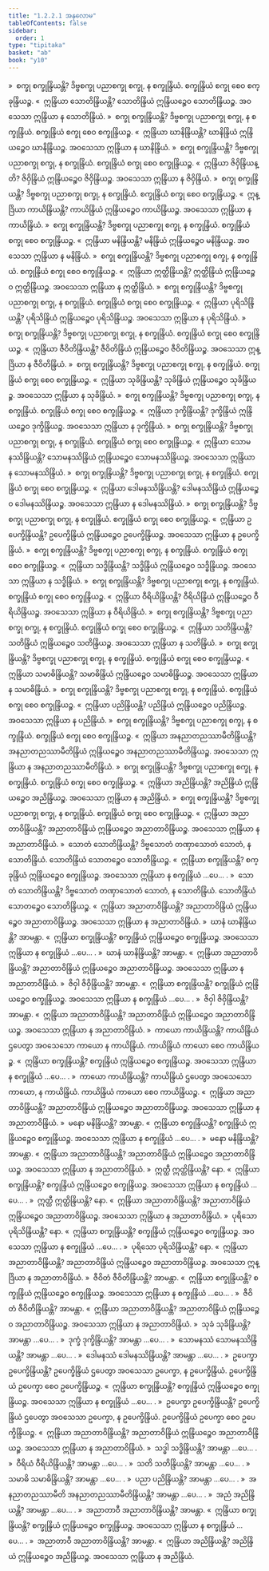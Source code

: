 ```yaml
---
title: "1.2.2.1 အနုလောမ"
tableOfContents: false
sidebar:
  order: 1
type: "tipitaka"
basket: "ab"
book: "y10"
---
```



<DynamicBreadcrumb />

<Division number="96" book="y10" e="ch" v="35" p="89">

<Paragraph number="658" book="y10">
»  စက္ခု စက္ခုန္ဒြိယန္တိ?
</Paragraph>

<Paragraph number="659" book="y10">
ဒိဗ္ဗစက္ခု ပညာစက္ခု စက္ခု, န စက္ခုန္ဒြိယံ. စက္ခုန္ဒြိယံ စက္ခု စေဝ စက္ခုန္ဒြိယဉ္စ.
</Paragraph>

<Paragraph number="660" book="y10">
«  ဣန္ဒြိယာ သောတိန္ဒြိယန္တိ?
</Paragraph>

<Paragraph number="661" book="y10">
သောတိန္ဒြိယံ ဣန္ဒြိယဉ္စေဝ သောတိန္ဒြိယဉ္စ. အဝသေသာ ဣန္ဒြိယာ န သောတိန္ဒြိယံ.
</Paragraph>

<Paragraph number="662" book="y10">
»  စက္ခု စက္ခုန္ဒြိယန္တိ?
</Paragraph>

<Paragraph number="663" book="y10">
ဒိဗ္ဗစက္ခု ပညာစက္ခု စက္ခု, န စက္ခုန္ဒြိယံ. စက္ခုန္ဒြိယံ စက္ခု စေဝ စက္ခုန္ဒြိယဉ္စ.
</Paragraph>

<Paragraph number="664" book="y10">
«  ဣန္ဒြိယာ ဃာနိန္ဒြိယန္တိ?
</Paragraph>

<Paragraph number="665" book="y10">
ဃာနိန္ဒြိယံ ဣန္ဒြိယဉ္စေဝ ဃာနိန္ဒြိယဉ္စ. အဝသေသာ ဣန္ဒြိယာ န ဃာနိန္ဒြိယံ.
</Paragraph>

<Paragraph number="666" book="y10">
»  စက္ခု စက္ခုန္ဒြိယန္တိ?
</Paragraph>

<Paragraph number="667" book="y10">
ဒိဗ္ဗစက္ခု ပညာစက္ခု စက္ခု, န စက္ခုန္ဒြိယံ. စက္ခုန္ဒြိယံ စက္ခု စေဝ စက္ခုန္ဒြိယဉ္စ.
</Paragraph>

<Paragraph number="668" book="y10">
«  ဣန္ဒြိယာ ဇိဝှိန္ဒြိယန္တိ?
</Paragraph>

<Paragraph number="669" book="y10">
ဇိဝှိန္ဒြိယံ ဣန္ဒြိယဉ္စေဝ ဇိဝှိန္ဒြိယဉ္စ. အဝသေသာ ဣန္ဒြိယာ န ဇိဝှိန္ဒြိယံ.
</Paragraph>

<Paragraph number="670" book="y10">
»  စက္ခု စက္ခုန္ဒြိယန္တိ?
</Paragraph>

<Paragraph number="671" book="y10">
ဒိဗ္ဗစက္ခု ပညာစက္ခု စက္ခု, န စက္ခုန္ဒြိယံ. စက္ခုန္ဒြိယံ စက္ခု စေဝ စက္ခုန္ဒြိယဉ္စ.
</Paragraph>

<Paragraph number="672" book="y10">
«  ဣန္ဒြိယာ ကာယိန္ဒြိယန္တိ?
</Paragraph>

<Paragraph number="673" book="y10">
ကာယိန္ဒြိယံ ဣန္ဒြိယဉ္စေဝ ကာယိန္ဒြိယဉ္စ. အဝသေသာ ဣန္ဒြိယာ န ကာယိန္ဒြိယံ.
</Paragraph>

<Paragraph number="674" book="y10">
»  စက္ခု စက္ခုန္ဒြိယန္တိ?
</Paragraph>

<Paragraph number="675" book="y10">
ဒိဗ္ဗစက္ခု ပညာစက္ခု စက္ခု, န စက္ခုန္ဒြိယံ. စက္ခုန္ဒြိယံ စက္ခု စေဝ စက္ခုန္ဒြိယဉ္စ.
</Paragraph>

<Paragraph number="676" book="y10">
«  ဣန္ဒြိယာ မနိန္ဒြိယန္တိ?
</Paragraph>

<Paragraph number="677" book="y10">
မနိန္ဒြိယံ ဣန္ဒြိယဉ္စေဝ မနိန္ဒြိယဉ္စ. အဝသေသာ ဣန္ဒြိယာ န မနိန္ဒြိယံ.
</Paragraph>

<Paragraph number="678" book="y10">
»  စက္ခု စက္ခုန္ဒြိယန္တိ?
</Paragraph>

<Paragraph number="679" book="y10">
ဒိဗ္ဗစက္ခု ပညာစက္ခု စက္ခု, န စက္ခုန္ဒြိယံ. စက္ခုန္ဒြိယံ စက္ခု စေဝ စက္ခုန္ဒြိယဉ္စ.
</Paragraph>

<Paragraph number="680" book="y10">
«  ဣန္ဒြိယာ ဣတ္ထိန္ဒြိယန္တိ?
</Paragraph>

<Paragraph number="681" book="y10">
ဣတ္ထိန္ဒြိယံ ဣန္ဒြိယဉ္စေဝ ဣတ္ထိန္ဒြိယဉ္စ. အဝသေသာ ဣန္ဒြိယာ န ဣတ္ထိန္ဒြိယံ.
</Paragraph>

<Paragraph number="682" book="y10">
»  စက္ခု စက္ခုန္ဒြိယန္တိ?
</Paragraph>

<Paragraph number="683" book="y10">
ဒိဗ္ဗစက္ခု ပညာစက္ခု စက္ခု, န စက္ခုန္ဒြိယံ. စက္ခုန္ဒြိယံ စက္ခု စေဝ စက္ခုန္ဒြိယဉ္စ.
</Paragraph>

<Paragraph number="684" book="y10">
«  ဣန္ဒြိယာ ပုရိသိန္ဒြိယန္တိ?
</Paragraph>

<Paragraph number="685" book="y10">
ပုရိသိန္ဒြိယံ ဣန္ဒြိယဉ္စေဝ ပုရိသိန္ဒြိယဉ္စ. အဝသေသာ ဣန္ဒြိယာ န ပုရိသိန္ဒြိယံ.
</Paragraph>

<Paragraph number="686" book="y10">
»  စက္ခု စက္ခုန္ဒြိယန္တိ?
</Paragraph>

<Paragraph number="687" book="y10">
ဒိဗ္ဗစက္ခု ပညာစက္ခု စက္ခု, န စက္ခုန္ဒြိယံ. စက္ခုန္ဒြိယံ စက္ခု စေဝ စက္ခုန္ဒြိယဉ္စ.
</Paragraph>

<Paragraph number="688" book="y10">
«  ဣန္ဒြိယာ ဇီဝိတိန္ဒြိယန္တိ?
</Paragraph>

<Paragraph number="689" book="y10">
ဇီဝိတိန္ဒြိယံ ဣန္ဒြိယဉ္စေဝ ဇီဝိတိန္ဒြိယဉ္စ. အဝသေသာ ဣန္ဒြိယာ န ဇီဝိတိန္ဒြိယံ.
</Paragraph>

<Paragraph number="690" book="y10">
»  စက္ခု စက္ခုန္ဒြိယန္တိ?
</Paragraph>

<Paragraph number="691" book="y10">
ဒိဗ္ဗစက္ခု ပညာစက္ခု စက္ခု, န စက္ခုန္ဒြိယံ. စက္ခုန္ဒြိယံ စက္ခု စေဝ စက္ခုန္ဒြိယဉ္စ.
</Paragraph>

<Paragraph number="692" book="y10">
«  ဣန္ဒြိယာ သုခိန္ဒြိယန္တိ?
</Paragraph>

<Paragraph number="693" book="y10">
သုခိန္ဒြိယံ ဣန္ဒြိယဉ္စေဝ သုခိန္ဒြိယဉ္စ. အဝသေသာ ဣန္ဒြိယာ န သုခိန္ဒြိယံ.
</Paragraph>

<Paragraph number="694" book="y10">
»  စက္ခု စက္ခုန္ဒြိယန္တိ?
</Paragraph>

<Paragraph number="695" book="y10">
ဒိဗ္ဗစက္ခု ပညာစက္ခု စက္ခု, န စက္ခုန္ဒြိယံ. စက္ခုန္ဒြိယံ စက္ခု စေဝ စက္ခုန္ဒြိယဉ္စ.
</Paragraph>

<Paragraph number="696" book="y10">
«  ဣန္ဒြိယာ ဒုက္ခိန္ဒြိယန္တိ?
</Paragraph>

<Paragraph number="697" book="y10">
ဒုက္ခိန္ဒြိယံ ဣန္ဒြိယဉ္စေဝ ဒုက္ခိန္ဒြိယဉ္စ. အဝသေသာ ဣန္ဒြိယာ န ဒုက္ခိန္ဒြိယံ.
</Paragraph>

<Paragraph number="698" book="y10">
»  စက္ခု စက္ခုန္ဒြိယန္တိ?
</Paragraph>

<Paragraph number="699" book="y10">
ဒိဗ္ဗစက္ခု ပညာစက္ခု စက္ခု, န စက္ခုန္ဒြိယံ. စက္ခုန္ဒြိယံ စက္ခု စေဝ စက္ခုန္ဒြိယဉ္စ.
</Paragraph>

<Paragraph number="700" book="y10">
«  ဣန္ဒြိယာ သောမနဿိန္ဒြိယန္တိ?
</Paragraph>

<Paragraph number="701" book="y10">
သောမနဿိန္ဒြိယံ ဣန္ဒြိယဉ္စေဝ သောမနဿိန္ဒြိယဉ္စ. အဝသေသာ ဣန္ဒြိယာ န သောမနဿိန္ဒြိယံ.
</Paragraph>

<Paragraph number="702" book="y10">
»  စက္ခု စက္ခုန္ဒြိယန္တိ?
</Paragraph>

<Paragraph number="703" book="y10">
ဒိဗ္ဗစက္ခု ပညာစက္ခု စက္ခု, န စက္ခုန္ဒြိယံ. စက္ခုန္ဒြိယံ စက္ခု စေဝ စက္ခုန္ဒြိယဉ္စ.
</Paragraph>

<Paragraph number="704" book="y10">
«  ဣန္ဒြိယာ ဒေါမနဿိန္ဒြိယန္တိ?
</Paragraph>

<Paragraph number="705" book="y10">
ဒေါမနဿိန္ဒြိယံ ဣန္ဒြိယဉ္စေဝ ဒေါမနဿိန္ဒြိယဉ္စ. အဝသေသာ ဣန္ဒြိယာ န ဒေါမနဿိန္ဒြိယံ.
</Paragraph>

<Paragraph number="706" book="y10">
»  စက္ခု စက္ခုန္ဒြိယန္တိ?
</Paragraph>

<Paragraph number="707" book="y10">
ဒိဗ္ဗစက္ခု ပညာစက္ခု စက္ခု, န စက္ခုန္ဒြိယံ. စက္ခုန္ဒြိယံ စက္ခု စေဝ စက္ခုန္ဒြိယဉ္စ.
</Paragraph>

<Paragraph number="708" book="y10">
«  ဣန္ဒြိယာ ဥပေက္ခိန္ဒြိယန္တိ?
</Paragraph>

<Paragraph number="709" book="y10">
ဥပေက္ခိန္ဒြိယံ ဣန္ဒြိယဉ္စေဝ ဥပေက္ခိန္ဒြိယဉ္စ. အဝသေသာ ဣန္ဒြိယာ န ဥပေက္ခိန္ဒြိယံ.
</Paragraph>

<Paragraph number="710" book="y10">
»  စက္ခု စက္ခုန္ဒြိယန္တိ?
</Paragraph>

<Paragraph number="711" book="y10">
ဒိဗ္ဗစက္ခု ပညာစက္ခု စက္ခု, န စက္ခုန္ဒြိယံ. စက္ခုန္ဒြိယံ စက္ခု စေဝ စက္ခုန္ဒြိယဉ္စ.
</Paragraph>

<Paragraph number="712" book="y10">
«  ဣန္ဒြိယာ သဒ္ဓိန္ဒြိယန္တိ?
</Paragraph>

<Paragraph number="713" book="y10">
သဒ္ဓိန္ဒြိယံ ဣန္ဒြိယဉ္စေဝ သဒ္ဓိန္ဒြိယဉ္စ. အဝသေသာ ဣန္ဒြိယာ န သဒ္ဓိန္ဒြိယံ.
</Paragraph>

<Paragraph number="714" book="y10">
»  စက္ခု စက္ခုန္ဒြိယန္တိ?
</Paragraph>

<Paragraph number="715" book="y10">
ဒိဗ္ဗစက္ခု ပညာစက္ခု စက္ခု, န စက္ခုန္ဒြိယံ. စက္ခုန္ဒြိယံ စက္ခု စေဝ စက္ခုန္ဒြိယဉ္စ.
</Paragraph>

<Paragraph number="716" book="y10">
«  ဣန္ဒြိယာ ဝီရိယိန္ဒြိယန္တိ?
</Paragraph>

<Paragraph number="717" book="y10">
ဝီရိယိန္ဒြိယံ ဣန္ဒြိယဉ္စေဝ ဝီရိယိန္ဒြိယဉ္စ. အဝသေသာ ဣန္ဒြိယာ န ဝီရိယိန္ဒြိယံ.
</Paragraph>

<Paragraph number="718" book="y10">
»  စက္ခု စက္ခုန္ဒြိယန္တိ?
</Paragraph>

<Paragraph number="719" book="y10">
ဒိဗ္ဗစက္ခု ပညာစက္ခု စက္ခု, န စက္ခုန္ဒြိယံ. စက္ခုန္ဒြိယံ စက္ခု စေဝ စက္ခုန္ဒြိယဉ္စ.
</Paragraph>

<Paragraph number="720" book="y10">
«  ဣန္ဒြိယာ သတိန္ဒြိယန္တိ?
</Paragraph>

<Paragraph number="721" book="y10">
သတိန္ဒြိယံ ဣန္ဒြိယဉ္စေဝ သတိန္ဒြိယဉ္စ. အဝသေသာ ဣန္ဒြိယာ န သတိန္ဒြိယံ.
</Paragraph>

<Paragraph number="722" book="y10">
»  စက္ခု စက္ခုန္ဒြိယန္တိ?
</Paragraph>

<Paragraph number="723" book="y10">
ဒိဗ္ဗစက္ခု ပညာစက္ခု စက္ခု, န စက္ခုန္ဒြိယံ. စက္ခုန္ဒြိယံ စက္ခု စေဝ စက္ခုန္ဒြိယဉ္စ.
</Paragraph>

<Paragraph number="724" book="y10">
«  ဣန္ဒြိယာ သမာဓိန္ဒြိယန္တိ?
</Paragraph>

<Paragraph number="725" book="y10">
သမာဓိန္ဒြိယံ ဣန္ဒြိယဉ္စေဝ သမာဓိန္ဒြိယဉ္စ. အဝသေသာ ဣန္ဒြိယာ န သမာဓိန္ဒြိယံ.
</Paragraph>

<Paragraph number="726" book="y10">
»  စက္ခု စက္ခုန္ဒြိယန္တိ?
</Paragraph>

<Paragraph number="727" book="y10">
ဒိဗ္ဗစက္ခု ပညာစက္ခု စက္ခု, န စက္ခုန္ဒြိယံ. စက္ခုန္ဒြိယံ စက္ခု စေဝ စက္ခုန္ဒြိယဉ္စ.
</Paragraph>

<Paragraph number="728" book="y10">
«  ဣန္ဒြိယာ ပညိန္ဒြိယန္တိ?
</Paragraph>

<Paragraph number="729" book="y10">
ပညိန္ဒြိယံ ဣန္ဒြိယဉ္စေဝ ပညိန္ဒြိယဉ္စ. အဝသေသာ ဣန္ဒြိယာ န ပညိန္ဒြိယံ.
</Paragraph>

<Paragraph number="730" book="y10">
»  စက္ခု စက္ခုန္ဒြိယန္တိ?
</Paragraph>

<Paragraph number="731" book="y10">
ဒိဗ္ဗစက္ခု ပညာစက္ခု စက္ခု, န စက္ခုန္ဒြိယံ. စက္ခုန္ဒြိယံ စက္ခု စေဝ စက္ခုန္ဒြိယဉ္စ.
</Paragraph>

<Paragraph number="732" book="y10">
«  ဣန္ဒြိယာ အနညာတညဿာမီတိန္ဒြိယန္တိ?
</Paragraph>

<Paragraph number="733" book="y10">
အနညာတညဿာမီတိန္ဒြိယံ ဣန္ဒြိယဉ္စေဝ အနညာတညဿာမီတိန္ဒြိယဉ္စ. အဝသေသာ ဣန္ဒြိယာ န အနညာတညဿာမီတိန္ဒြိယံ.
</Paragraph>

<Paragraph number="734" book="y10">
»  စက္ခု စက္ခုန္ဒြိယန္တိ?
</Paragraph>

<Paragraph number="735" book="y10">
ဒိဗ္ဗစက္ခု ပညာစက္ခု စက္ခု, န စက္ခုန္ဒြိယံ. စက္ခုန္ဒြိယံ စက္ခု စေဝ စက္ခုန္ဒြိယဉ္စ.
</Paragraph>

<Paragraph number="736" book="y10">
«  ဣန္ဒြိယာ အညိန္ဒြိယန္တိ?
</Paragraph>

<Paragraph number="737" book="y10">
အညိန္ဒြိယံ ဣန္ဒြိယဉ္စေဝ အညိန္ဒြိယဉ္စ. အဝသေသာ ဣန္ဒြိယာ န အညိန္ဒြိယံ.
</Paragraph>

<Paragraph number="738" book="y10">
»  စက္ခု စက္ခုန္ဒြိယန္တိ?
</Paragraph>

<Paragraph number="739" book="y10">
ဒိဗ္ဗစက္ခု ပညာစက္ခု စက္ခု, န စက္ခုန္ဒြိယံ. စက္ခုန္ဒြိယံ စက္ခု စေဝ စက္ခုန္ဒြိယဉ္စ.
</Paragraph>

<Paragraph number="740" book="y10">
«  ဣန္ဒြိယာ အညာတာဝိန္ဒြိယန္တိ?
</Paragraph>

<Paragraph number="741" book="y10">
အညာတာဝိန္ဒြိယံ ဣန္ဒြိယဉ္စေဝ အညာတာဝိန္ဒြိယဉ္စ. အဝသေသာ ဣန္ဒြိယာ န အညာတာဝိန္ဒြိယံ.
</Paragraph>

</Division>
<Division number="97" book="y10" e="ch" v="35" p="91">

<Paragraph number="742" book="y10">
»  သောတံ သောတိန္ဒြိယန္တိ?
</Paragraph>

<Paragraph number="743" book="y10">
ဒိဗ္ဗသောတံ တဏှာသောတံ သောတံ, န သောတိန္ဒြိယံ. သောတိန္ဒြိယံ သောတဉ္စေဝ သောတိန္ဒြိယဉ္စ.
</Paragraph>

<Paragraph number="744" book="y10">
«  ဣန္ဒြိယာ စက္ခုန္ဒြိယန္တိ?
</Paragraph>

<Paragraph number="745" book="y10">
စက္ခုန္ဒြိယံ ဣန္ဒြိယဉ္စေဝ စက္ခုန္ဒြိယဉ္စ. အဝသေသာ ဣန္ဒြိယာ န စက္ခုန္ဒြိယံ …ပေ… .
</Paragraph>

<Paragraph number="746" book="y10">
»  သောတံ သောတိန္ဒြိယန္တိ?
</Paragraph>

<Paragraph number="747" book="y10">
ဒိဗ္ဗသောတံ တဏှာသောတံ သောတံ, န သောတိန္ဒြိယံ. သောတိန္ဒြိယံ သောတဉ္စေဝ သောတိန္ဒြိယဉ္စ.
</Paragraph>

<Paragraph number="748" book="y10">
«  ဣန္ဒြိယာ အညာတာဝိန္ဒြိယန္တိ?
</Paragraph>

<Paragraph number="749" book="y10">
အညာတာဝိန္ဒြိယံ ဣန္ဒြိယဉ္စေဝ အညာတာဝိန္ဒြိယဉ္စ. အဝသေသာ ဣန္ဒြိယာ န အညာတာဝိန္ဒြိယံ.
</Paragraph>

</Division>
<Division number="98" book="y10" e="ch" v="35" p="91">

<Paragraph number="750" book="y10">
»  ဃာနံ ဃာနိန္ဒြိယန္တိ? အာမန္တာ.
</Paragraph>

<Paragraph number="751" book="y10">
«  ဣန္ဒြိယာ စက္ခုန္ဒြိယန္တိ?
</Paragraph>

<Paragraph number="752" book="y10">
စက္ခုန္ဒြိယံ ဣန္ဒြိယဉ္စေဝ စက္ခုန္ဒြိယဉ္စ. အဝသေသာ ဣန္ဒြိယာ န စက္ခုန္ဒြိယံ …ပေ… .
</Paragraph>

<Paragraph number="753" book="y10">
»  ဃာနံ ဃာနိန္ဒြိယန္တိ? အာမန္တာ.
</Paragraph>

<Paragraph number="754" book="y10">
«  ဣန္ဒြိယာ အညာတာဝိန္ဒြိယန္တိ? အညာတာဝိန္ဒြိယံ ဣန္ဒြိယဉ္စေဝ အညာတာဝိန္ဒြိယဉ္စ. အဝသေသာ ဣန္ဒြိယာ န အညာတာဝိန္ဒြိယံ.
</Paragraph>

</Division>
<Division number="99" book="y10" e="ch" v="35" p="91">

<Paragraph number="755" book="y10">
»  ဇိဝှါ ဇိဝှိန္ဒြိယန္တိ? အာမန္တာ.
</Paragraph>

<Paragraph number="756" book="y10">
«  ဣန္ဒြိယာ စက္ခုန္ဒြိယန္တိ?
</Paragraph>

<Paragraph number="757" book="y10">
စက္ခုန္ဒြိယံ ဣန္ဒြိယဉ္စေဝ စက္ခုန္ဒြိယဉ္စ. အဝသေသာ ဣန္ဒြိယာ န စက္ခုန္ဒြိယံ …ပေ… .
</Paragraph>

<Paragraph number="758" book="y10">
»  ဇိဝှါ ဇိဝှိန္ဒြိယန္တိ? အာမန္တာ.
</Paragraph>

<Paragraph number="759" book="y10">
«  ဣန္ဒြိယာ အညာတာဝိန္ဒြိယန္တိ?
</Paragraph>

<Paragraph number="760" book="y10">
အညာတာဝိန္ဒြိယံ ဣန္ဒြိယဉ္စေဝ အညာတာဝိန္ဒြိယဉ္စ. အဝသေသာ ဣန္ဒြိယာ န အညာတာဝိန္ဒြိယံ.
</Paragraph>

</Division>
<Division number="100" book="y10" e="ch" v="35" p="92">

<Paragraph number="761" book="y10">
»  ကာယော ကာယိန္ဒြိယန္တိ?
</Paragraph>

<Paragraph number="762" book="y10">
ကာယိန္ဒြိယံ ဌပေတွာ အဝသေသော ကာယော န ကာယိန္ဒြိယံ. ကာယိန္ဒြိယံ ကာယော စေဝ ကာယိန္ဒြိယဉ္စ.
</Paragraph>

<Paragraph number="763" book="y10">
«  ဣန္ဒြိယာ စက္ခုန္ဒြိယန္တိ?
</Paragraph>

<Paragraph number="764" book="y10">
စက္ခုန္ဒြိယံ ဣန္ဒြိယဉ္စေဝ စက္ခုန္ဒြိယဉ္စ. အဝသေသာ ဣန္ဒြိယာ န စက္ခုန္ဒြိယံ …ပေ… .
</Paragraph>

<Paragraph number="765" book="y10">
»  ကာယော ကာယိန္ဒြိယန္တိ?
</Paragraph>

<Paragraph number="766" book="y10">
ကာယိန္ဒြိယံ ဌပေတွာ အဝသေသော ကာယော, န ကာယိန္ဒြိယံ. ကာယိန္ဒြိယံ ကာယော စေဝ ကာယိန္ဒြိယဉ္စ.
</Paragraph>

<Paragraph number="767" book="y10">
«  ဣန္ဒြိယာ အညာတာဝိန္ဒြိယန္တိ?
</Paragraph>

<Paragraph number="768" book="y10">
အညာတာဝိန္ဒြိယံ ဣန္ဒြိယဉ္စေဝ အညာတာဝိန္ဒြိယဉ္စ. အဝသေသာ ဣန္ဒြိယာ န အညာတာဝိန္ဒြိယံ.
</Paragraph>

</Division>
<Division number="101" book="y10" e="ch" v="35" p="92">

<Paragraph number="769" book="y10">
»  မနော မနိန္ဒြိယန္တိ? အာမန္တာ.
</Paragraph>

<Paragraph number="770" book="y10">
«  ဣန္ဒြိယာ စက္ခုန္ဒြိယန္တိ?
</Paragraph>

<Paragraph number="771" book="y10">
စက္ခုန္ဒြိယံ ဣန္ဒြိယဉ္စေဝ စက္ခုန္ဒြိယဉ္စ. အဝသေသာ ဣန္ဒြိယာ န စက္ခုန္ဒြိယံ …ပေ… .
</Paragraph>

<Paragraph number="772" book="y10">
»  မနော မနိန္ဒြိယန္တိ? အာမန္တာ.
</Paragraph>

<Paragraph number="773" book="y10">
«  ဣန္ဒြိယာ အညာတာဝိန္ဒြိယန္တိ?
</Paragraph>

<Paragraph number="774" book="y10">
အညာတာဝိန္ဒြိယံ ဣန္ဒြိယဉ္စေဝ အညာတာဝိန္ဒြိယဉ္စ. အဝသေသာ ဣန္ဒြိယာ န အညာတာဝိန္ဒြိယံ.
</Paragraph>

</Division>
<Division number="102" book="y10" e="ch" v="35" p="92">

<Paragraph number="775" book="y10">
»  ဣတ္ထီ ဣတ္ထိန္ဒြိယန္တိ? နော.
</Paragraph>

<Paragraph number="776" book="y10">
«  ဣန္ဒြိယာ စက္ခုန္ဒြိယန္တိ?
</Paragraph>

<Paragraph number="777" book="y10">
စက္ခုန္ဒြိယံ ဣန္ဒြိယဉ္စေဝ စက္ခုန္ဒြိယဉ္စ. အဝသေသာ ဣန္ဒြိယာ န စက္ခုန္ဒြိယံ …ပေ… .
</Paragraph>

<Paragraph number="778" book="y10">
»  ဣတ္ထီ ဣတ္ထိန္ဒြိယန္တိ? နော.
</Paragraph>

<Paragraph number="779" book="y10">
«  ဣန္ဒြိယာ အညာတာဝိန္ဒြိယန္တိ?
</Paragraph>

<Paragraph number="780" book="y10">
အညာတာဝိန္ဒြိယံ ဣန္ဒြိယဉ္စေဝ အညာတာဝိန္ဒြိယဉ္စ. အဝသေသာ ဣန္ဒြိယာ န အညာတာဝိန္ဒြိယံ.
</Paragraph>

</Division>
<Division number="103" book="y10" e="ch" v="35" p="92">

<Paragraph number="781" book="y10">
»  ပုရိသော ပုရိသိန္ဒြိယန္တိ? နော.
</Paragraph>

<Paragraph number="782" book="y10">
«  ဣန္ဒြိယာ စက္ခုန္ဒြိယန္တိ?
</Paragraph>

<Paragraph number="783" book="y10">
စက္ခုန္ဒြိယံ ဣန္ဒြိယဉ္စေဝ စက္ခုန္ဒြိယဉ္စ. အဝသေသာ ဣန္ဒြိယာ န စက္ခုန္ဒြိယံ …ပေ… .
</Paragraph>

<Paragraph number="784" book="y10">
»  ပုရိသော ပုရိသိန္ဒြိယန္တိ? နော.
</Paragraph>

<Paragraph number="785" book="y10">
«  ဣန္ဒြိယာ အညာတာဝိန္ဒြိယန္တိ?
</Paragraph>

<Paragraph number="786" book="y10">
အညာတာဝိန္ဒြိယံ ဣန္ဒြိယဉ္စေဝ အညာတာဝိန္ဒြိယဉ္စ. အဝသေသာ ဣန္ဒြိယာ န အညာတာဝိန္ဒြိယံ.
</Paragraph>

</Division>
<Division number="104" book="y10" e="ch" v="35" p="92">

<Paragraph number="787" book="y10">
»  ဇီဝိတံ ဇီဝိတိန္ဒြိယန္တိ? အာမန္တာ.
</Paragraph>

<Paragraph number="788" book="y10">
«  ဣန္ဒြိယာ စက္ခုန္ဒြိယန္တိ?
</Paragraph>

<Paragraph number="789" book="y10">
စက္ခုန္ဒြိယံ ဣန္ဒြိယဉ္စေဝ စက္ခုန္ဒြိယဉ္စ. အဝသေသာ ဣန္ဒြိယာ န စက္ခုန္ဒြိယံ …ပေ… .
</Paragraph>

<Paragraph number="790" book="y10">
»  ဇီဝိတံ ဇီဝိတိန္ဒြိယန္တိ? အာမန္တာ.
</Paragraph>

<Paragraph number="791" book="y10">
«  ဣန္ဒြိယာ အညာတာဝိန္ဒြိယန္တိ?
</Paragraph>

<Paragraph number="792" book="y10">
အညာတာဝိန္ဒြိယံ ဣန္ဒြိယဉ္စေဝ အညာတာဝိန္ဒြိယဉ္စ. အဝသေသာ ဣန္ဒြိယာ န အညာတာဝိန္ဒြိယံ.
</Paragraph>

</Division>
<Division number="105" book="y10" e="ch" v="35" p="93">

<Paragraph number="793" book="y10">
»  သုခံ သုခိန္ဒြိယန္တိ? အာမန္တာ …ပေ… .
</Paragraph>

</Division>
<Division number="106" book="y10" e="ch" v="35" p="93">

<Paragraph number="794" book="y10">
»  ဒုက္ခံ ဒုက္ခိန္ဒြိယန္တိ? အာမန္တာ …ပေ… .
</Paragraph>

</Division>
<Division number="107" book="y10" e="ch" v="35" p="93">

<Paragraph number="795" book="y10">
»  သောမနဿံ သောမနဿိန္ဒြိယန္တိ? အာမန္တာ …ပေ… .
</Paragraph>

</Division>
<Division number="108" book="y10" e="ch" v="35" p="93">

<Paragraph number="796" book="y10">
»  ဒေါမနဿံ ဒေါမနဿိန္ဒြိယန္တိ? အာမန္တာ …ပေ… .
</Paragraph>

</Division>
<Division number="109" book="y10" e="ch" v="35" p="93">

<Paragraph number="797" book="y10">
»  ဥပေက္ခာ ဥပေက္ခိန္ဒြိယန္တိ?
</Paragraph>

<Paragraph number="798" book="y10">
ဥပေက္ခိန္ဒြိယံ ဌပေတွာ အဝသေသာ ဥပေက္ခာ, န ဥပေက္ခိန္ဒြိယံ. ဥပေက္ခိန္ဒြိယံ ဥပေက္ခာ စေဝ ဥပေက္ခိန္ဒြိယဉ္စ.
</Paragraph>

<Paragraph number="799" book="y10">
«  ဣန္ဒြိယာ စက္ခုန္ဒြိယန္တိ?
</Paragraph>

<Paragraph number="800" book="y10">
စက္ခုန္ဒြိယံ ဣန္ဒြိယဉ္စေဝ စက္ခုန္ဒြိယဉ္စ. အဝသေသာ ဣန္ဒြိယာ န စက္ခုန္ဒြိယံ …ပေ… .
</Paragraph>

<Paragraph number="801" book="y10">
»  ဥပေက္ခာ ဥပေက္ခိန္ဒြိယန္တိ?
</Paragraph>

<Paragraph number="802" book="y10">
ဥပေက္ခိန္ဒြိယံ ဌပေတွာ အဝသေသာ ဥပေက္ခာ, န ဥပေက္ခိန္ဒြိယံ. ဥပေက္ခိန္ဒြိယံ ဥပေက္ခာ စေဝ ဥပေက္ခိန္ဒြိယဉ္စ.
</Paragraph>

<Paragraph number="803" book="y10">
«  ဣန္ဒြိယာ အညာတာဝိန္ဒြိယန္တိ?
</Paragraph>

<Paragraph number="804" book="y10">
အညာတာဝိန္ဒြိယံ ဣန္ဒြိယဉ္စေဝ အညာတာဝိန္ဒြိယဉ္စ. အဝသေသာ ဣန္ဒြိယာ န အညာတာဝိန္ဒြိယံ.
</Paragraph>

</Division>
<Division number="110" book="y10" e="ch" v="35" p="93">

<Paragraph number="805" book="y10">
»  သဒ္ဓါ သဒ္ဓိန္ဒြိယန္တိ? အာမန္တာ …ပေ… .
</Paragraph>

</Division>
<Division number="111" book="y10" e="ch" v="35" p="93">

<Paragraph number="806" book="y10">
»  ဝီရိယံ ဝီရိယိန္ဒြိယန္တိ? အာမန္တာ …ပေ… .
</Paragraph>

</Division>
<Division number="112" book="y10" e="ch" v="35" p="93">

<Paragraph number="807" book="y10">
»  သတိ သတိန္ဒြိယန္တိ? အာမန္တာ …ပေ… .
</Paragraph>

</Division>
<Division number="113" book="y10" e="ch" v="35" p="93">

<Paragraph number="808" book="y10">
»  သမာဓိ သမာဓိန္ဒြိယန္တိ? အာမန္တာ …ပေ… .
</Paragraph>

</Division>
<Division number="114" book="y10" e="ch" v="35" p="93">

<Paragraph number="809" book="y10">
»  ပညာ ပညိန္ဒြိယန္တိ? အာမန္တာ …ပေ… .
</Paragraph>

</Division>
<Division number="115" book="y10" e="ch" v="35" p="93">

<Paragraph number="810" book="y10">
»  အနညာတညဿာမီတိ အနညာတညဿာမီတိန္ဒြိယန္တိ? အာမန္တာ …ပေ… .
</Paragraph>

</Division>
<Division number="116" book="y10" e="ch" v="35" p="93">

<Paragraph number="811" book="y10">
»  အညံ အညိန္ဒြိယန္တိ? အာမန္တာ …ပေ… .
</Paragraph>

</Division>
<Division number="117" book="y10" e="ch" v="35" p="93">

<Paragraph number="812" book="y10">
»  အညာတာဝီ အညာတာဝိန္ဒြိယန္တိ? အာမန္တာ.
</Paragraph>

<Paragraph number="813" book="y10">
«  ဣန္ဒြိယာ စက္ခုန္ဒြိယန္တိ?
</Paragraph>

<Paragraph number="814" book="y10">
စက္ခုန္ဒြိယံ ဣန္ဒြိယဉ္စေဝ စက္ခုန္ဒြိယဉ္စ. အဝသေသာ ဣန္ဒြိယာ န စက္ခုန္ဒြိယံ …ပေ… .
</Paragraph>

<Paragraph number="815" book="y10">
»  အညာတာဝီ အညာတာဝိန္ဒြိယန္တိ? အာမန္တာ.
</Paragraph>

<Paragraph number="816" book="y10">
«  ဣန္ဒြိယာ အညိန္ဒြိယန္တိ? အညိန္ဒြိယံ ဣန္ဒြိယဉ္စေဝ အညိန္ဒြိယဉ္စ. အဝသေသာ ဣန္ဒြိယာ န အညိန္ဒြိယံ.
</Paragraph>
</Division>